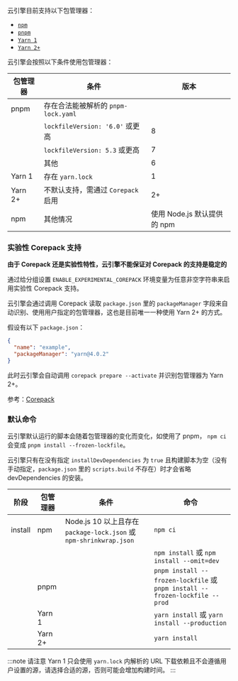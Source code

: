 云引擎目前支持以下包管理器：

- [`npm`](https://docs.npmjs.com/cli/v10/commands/npm)
- [`pnpm`](https://pnpm.io)
- [`Yarn 1`](https://classic.yarnpkg.com)
- [`Yarn 2+`](https://yarnpkg.com)

云引擎会按照以下条件使用包管理器：

| 包管理器 | 条件                                | 版本                        |
| -------- | ----------------------------------- | --------------------------- |
| pnpm     | 存在合法能被解析的 `pnpm-lock.yaml` |                             |
|          | `lockfileVersion: '6.0'` 或更高     | 8                           |
|          | `lockfileVersion: 5.3` 或更高       | 7                           |
|          | 其他                                | 6                           |
| Yarn 1   | 存在 `yarn.lock`                    | 1                           |
| Yarn 2+  | 不默认支持，需通过 `Corepack` 启用  | 2+                          |
| npm      | 其他情况                            | 使用 Node.js 默认提供的 npm |

### 实验性 Corepack 支持

**由于 Corepack 还是实验性特性，云引擎不能保证对 Corepack 的支持是稳定的**

通过给分组设置 `ENABLE_EXPERIMENTAL_COREPACK` 环境变量为任意非空字符串来启用实验性 Corepack 支持。

云引擎会通过调用 Corepack 读取 `package.json` 里的 `packageManager` 字段来自动识别、使用用户指定的包管理器，这也是目前唯一一种使用 Yarn 2+ 的方式。

假设有以下 `package.json`：

```json title="package.json"
{
  "name": "example",
  "packageManager": "yarn@4.0.2"
}
```

此时云引擎会自动调用 `corepack prepare --activate` 并识别包管理器为 Yarn 2+。

参考：[Corepack](https://nodejs.org/api/corepack.html)

### 默认命令

云引擎默认运行的脚本会随着包管理器的变化而变化，如使用了 pnpm， `npm ci` 会变成 `pnpm install --frozen-lockfile`。

云引擎只有在没有指定 `installDevDependencies` 为 `true` 且构建脚本为空（没有手动指定，`package.json` 里的 `scripts.build` 不存在）时才会省略 devDependencies 的安装。

| 阶段    | 包管理器 | 条件                                                               | 命令                                                                        |
| ------- | -------- | ------------------------------------------------------------------ | --------------------------------------------------------------------------- |
| install | npm      | Node.js 10 以上且存在 `package-lock.json` 或 `npm-shrinkwrap.json` | `npm ci`                                                                    |
|         |          |                                                                    | `npm install` 或 `npm install --omit=dev`                                   |
|         | pnpm     |                                                                    | `pnpm install --frozen-lockfile` 或 `pnpm install --frozen-lockfile --prod` |
|         | Yarn 1   |                                                                    | `yarn install` 或 `yarn install --production`                               |
|         | Yarn 2+  |                                                                    | `yarn install`                                                              |

:::note
请注意 Yarn 1 只会使用 `yarn.lock` 内解析的 URL 下载依赖且不会遵循用户设置的源，请选择合适的源，否则可能会增加构建时间。
:::
